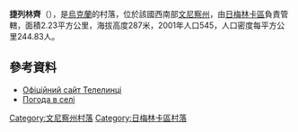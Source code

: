{{coord|48|55|0|N|27|59|56|E|scale:30000|display=title}}

'''捷列林齊'''（{{lang-uk|Телелинці}}），是[[烏克蘭|烏克蘭]]的村落，位於該國西南部[[文尼察州|文尼察州]]，由[[日梅林卡區|日梅林卡區]]負責管轄，面積2.23平方公里，海拔高度287米，2001年人口545，人口密度每平方公里244.83人。

==參考資料==
* [http://telelinci.nethouse.ua Офіційний сайт Телелинці] {{Wayback|url=http://telelinci.nethouse.ua/ |date=20200808144243 }}
* [http://weather.in.ua/ua/vinnickaja/25918-long Погода в селі] {{Wayback|url=http://weather.in.ua/ua/vinnickaja/25918-long |date=20160807084300 }}

[[Category:文尼察州村落|Category:文尼察州村落]]
[[Category:日梅林卡區村落|Category:日梅林卡區村落]]


{{Vinnytsia-geo-stub}}